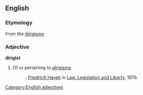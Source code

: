 ==English==

===Etymology===
From the {{F.}} [[dirigisme]]

===Adjective===
'''dirigist'''

# Of or pertaining to ''[[dirigisme]]''.
#:''{{{2|"Concern with the visible short run effects thus progressively leads to a dirigist organization of the whole society."}}}''; [[wikipedia|Friedrich Hayek]] in [[wikipedia|Law, Legislation and Liberty]], 1976.

[[Category:English adjectives]]